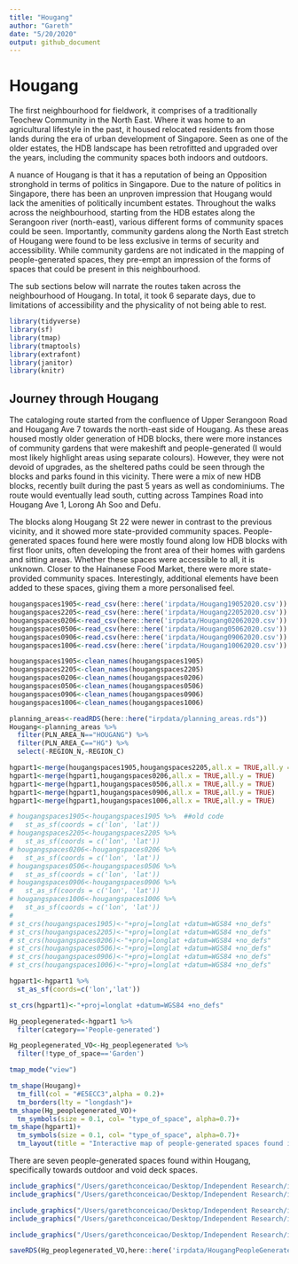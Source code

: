 ```yaml
---
title: "Hougang"
author: "Gareth"
date: "5/20/2020"
output: github_document
---
```


# Hougang 

The first neighbourhood for fieldwork, it comprises of a traditionally Teochew Community in the North East. Where it was home to an agricultural lifestyle in the past, it housed relocated residents from those lands during the era of urban development of Singapore. Seen as one of the older estates, the HDB landscape has been retrofitted and upgraded over the years, including the community spaces both indoors and outdoors. 

A nuance of Hougang is that it has a reputation of being an Opposition stronghold in terms of politics in Singapore. Due to the nature of politics in Singapore, there has been an unproven impression that Hougang would lack the amenities of politically incumbent estates. Throughout the walks across the neighbourhood, starting from the HDB estates along the Serangoon river (north-east), various different forms of community spaces could be seen. Importantly, community gardens along the North East stretch of Hougang were found to be less exclusive in terms of security and accessibility. While community gardens are not indicated in the mapping of people-generated spaces, they pre-empt an impression of the forms of spaces that could be present in this neighbourhood.

The sub sections below will narrate the routes taken across the neighbourhood of Hougang. In total, it took 6 separate days, due to limitations of accessibility and the physicality of not being able to rest.

```r
library(tidyverse)
library(sf)
library(tmap)
library(tmaptools)
library(extrafont)
library(janitor)
library(knitr)

```


## Journey through Hougang 

The cataloging route started from the confluence of Upper Serangoon Road and Hougang Ave 7 towards the north-east side of Hougang. As these areas housed mostly older generation of HDB blocks, there were more instances of community gardens that were makeshift and people-generated (I would most likely highlight areas using separate colours). However, they were not devoid of upgrades, as the sheltered paths could be seen through the blocks and parks found in this vicinity. There were a mix of new HDB blocks, recently built during the past 5 years as well as condominiums. The route would eventually lead south, cutting across Tampines Road into Hougang Ave 1, Lorong Ah Soo and Defu. 

The blocks along Hougang St 22 were newer in contrast to the previous vicinity, and it showed more state-provided community spaces. People-generated spaces found here were mostly found along low HDB blocks with first floor units, often developing the front area of their homes with gardens and sitting areas. Whether these spaces were accessible to all, it is unknown. Closer to the Hainanese Food Market, there were more state-provided community spaces. Interestingly, additional elements have been added to these spaces, giving them a more personalised feel.  
```r
hougangspaces1905<-read_csv(here::here('irpdata/Hougang19052020.csv'))
hougangspaces2205<-read_csv(here::here('irpdata/Hougang22052020.csv'))
hougangspaces0206<-read_csv(here::here('irpdata/Hougang02062020.csv'))
hougangspaces0506<-read_csv(here::here('irpdata/Hougang05062020.csv'))
hougangspaces0906<-read.csv(here::here('irpdata/Hougang09062020.csv'))
hougangspaces1006<-read.csv(here::here('irpdata/Hougang10062020.csv'))

hougangspaces1905<-clean_names(hougangspaces1905)
hougangspaces2205<-clean_names(hougangspaces2205)
hougangspaces0206<-clean_names(hougangspaces0206)
hougangspaces0506<-clean_names(hougangspaces0506)
hougangspaces0906<-clean_names(hougangspaces0906)
hougangspaces1006<-clean_names(hougangspaces1006)

planning_areas<-readRDS(here::here("irpdata/planning_areas.rds"))
Hougang<-planning_areas %>% 
  filter(PLN_AREA_N=="HOUGANG") %>% 
  filter(PLN_AREA_C=="HG") %>% 
  select(-REGION_N,-REGION_C)

```

```r
hgpart1<-merge(hougangspaces1905,hougangspaces2205,all.x = TRUE,all.y = TRUE) 
hgpart1<-merge(hgpart1,hougangspaces0206,all.x = TRUE,all.y = TRUE)
hgpart1<-merge(hgpart1,hougangspaces0506,all.x = TRUE,all.y = TRUE)
hgpart1<-merge(hgpart1,hougangspaces0906,all.x = TRUE,all.y = TRUE)
hgpart1<-merge(hgpart1,hougangspaces1006,all.x = TRUE,all.y = TRUE)
```

```r
# hougangspaces1905<-hougangspaces1905 %>%  ##old code
#   st_as_sf(coords = c('lon', 'lat'))
# hougangspaces2205<-hougangspaces2205 %>% 
#   st_as_sf(coords = c('lon', 'lat'))
# hougangspaces0206<-hougangspaces0206 %>% 
#   st_as_sf(coords = c('lon', 'lat'))
# hougangspaces0506<-hougangspaces0506 %>% 
#   st_as_sf(coords = c('lon', 'lat'))
# hougangspaces0906<-hougangspaces0906 %>% 
#   st_as_sf(coords = c('lon', 'lat'))
# hougangspaces1006<-hougangspaces1006 %>% 
#   st_as_sf(coords = c('lon', 'lat'))
# 
# st_crs(hougangspaces1905)<-"+proj=longlat +datum=WGS84 +no_defs"
# st_crs(hougangspaces2205)<-"+proj=longlat +datum=WGS84 +no_defs"
# st_crs(hougangspaces0206)<-"+proj=longlat +datum=WGS84 +no_defs"
# st_crs(hougangspaces0506)<-"+proj=longlat +datum=WGS84 +no_defs"
# st_crs(hougangspaces0906)<-"+proj=longlat +datum=WGS84 +no_defs"
# st_crs(hougangspaces1006)<-"+proj=longlat +datum=WGS84 +no_defs"

hgpart1<-hgpart1 %>% 
  st_as_sf(coords=c('lon','lat'))

st_crs(hgpart1)<-"+proj=longlat +datum=WGS84 +no_defs"
```

```r
Hg_peoplegenerated<-hgpart1 %>% 
  filter(category=='People-generated')

Hg_peoplegenerated_VO<-Hg_peoplegenerated %>% 
  filter(!type_of_space=='Garden')
```

```r
tmap_mode("view")

tm_shape(Hougang)+
  tm_fill(col = "#E5ECC3",alpha = 0.2)+
  tm_borders(lty = "longdash")+
tm_shape(Hg_peoplegenerated_VO)+
  tm_symbols(size = 0.1, col= "type_of_space", alpha=0.7)+
tm_shape(hgpart1)+
  tm_symbols(size = 0.1, col= "type_of_space", alpha=0.7)+
  tm_layout(title = "Interactive map of people-generated spaces found in Hougang. Mouseover for the location tag of the space. Click for more details on the space. Images of the spaces can be found below.")
```

There are seven people-generated spaces found within Hougang, specifically towards outdoor and void deck spaces. 

```r
include_graphics("/Users/garethconceicao/Desktop/Independent Research/irp/irp/irpdata/Hougang People Generated/HG_V_19b.jpg",dpi = 72)
include_graphics("/Users/garethconceicao/Desktop/Independent Research/irp/irp/irpdata/Hougang People Generated/HG_V_20.jpg",dpi = 72)
```


```r
include_graphics("/Users/garethconceicao/Desktop/Independent Research/irp/irp/irpdata/Hougang People Generated/HG_O_14.jpg",dpi = 72)
include_graphics("/Users/garethconceicao/Desktop/Independent Research/irp/irp/irpdata/Hougang People Generated/HG-V-24.jpg",dpi = 72)
```

```r
include_graphics("/Users/garethconceicao/Desktop/Independent Research/irp/irp/irpdata/Hougang People Generated/HG_O_5.jpg",dpi = 72)
```

```r
saveRDS(Hg_peoplegenerated_VO,here::here('irpdata/HougangPeopleGenerated.csv'))
```



















